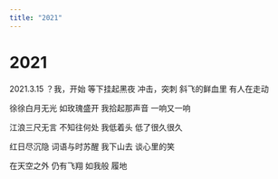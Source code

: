 ```yaml
---
title: "2021"
---
```


<div style={{ textAlign: "center" }}>

# 2021

<div style={{ whiteSpace: "pre-line"}}>

2021.3.15
？我，开始
等下挂起黑夜
冲击，突刺
斜飞的鲜血里
有人在走动

徐徐白月无光
如玫瑰盛开
我拾起那声音
一响又一响

江浪三尺无言
不知往何处
我低着头
低了很久很久

红日尽沉隐
词语与时苏醒
我下山去
谈心里的笑

在天空之外
仍有飞翔
如我般
履地

</div>
</div>

